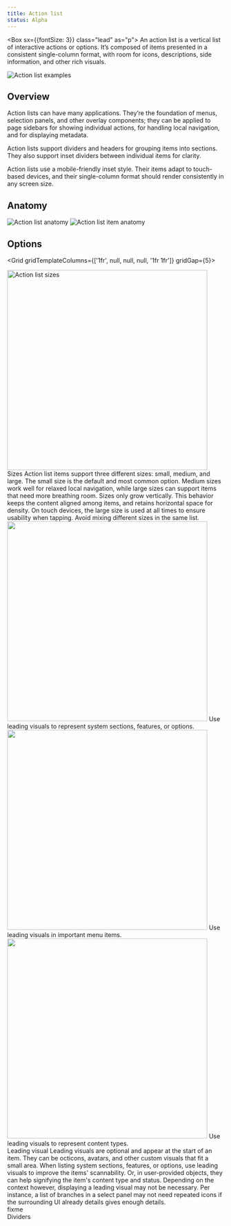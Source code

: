```yaml
---
title: Action list
status: Alpha
---
```



<Box sx={{fontSize: 3}} class="lead" as="p">
    An action list is a vertical list of interactive actions or options. It’s composed of items presented in a consistent single-column format, with room for icons, descriptions, side information, and other rich visuals.
</Box>

<img src="https://user-images.githubusercontent.com/293280/122133975-96c1e000-cdf2-11eb-9ce9-02d5014c1831.png" alt="Action list examples" />

<!--
<ButtonOutline mr={1}>React component</ButtonOutline>
<ButtonOutline mr={1}>ViewComponent</ButtonOutline>
<ButtonOutline>Figma component</ButtonOutline>
-->

## Overview

Action lists can have many applications. They’re the foundation of menus, selection panels, and other overlay components; they can be applied to page sidebars for showing individual actions, for handling local navigation, and for displaying metadata.

Action lists support dividers and headers for grouping items into sections. They also support inset dividers between individual items for clarity.

Action lists use a mobile-friendly inset style. Their items adapt to touch-based devices, and their single-column format should render consistently in any screen size.


<!--
<img alt="Action list wrapper structure" src="https://user-images.githubusercontent.com/223966/118818389-2e8fe500-b8ac-11eb-81b2-8a61f4b3d7ba.png" />
<Caption>Action list wrapper structure</Caption>

- **Action list item:** An action list item is a generic interactive element, which includes a main text and optional icons, descriptions, auxiliary information, and more.
- **Action list section:** An action list section uses the ARIA role property to group elements from a list. Depending on the provided values, it renders a divider, a header, or both.
- **Action list divider:** …
- **Action list section header:** …

<img alt="Action list item structure" src="https://user-images.githubusercontent.com/223966/118818435-3bacd400-b8ac-11eb-8691-ab9cbba73249.png" />
<Caption>Action list item structure</Caption>



## Application

### In overlays

### In pages


-->

## Anatomy 

<img src="https://user-images.githubusercontent.com/293280/122128726-d7692b80-cde9-11eb-8e5b-2f4e2eb4b4a1.png" alt="Action list anatomy" />

<img src="https://user-images.githubusercontent.com/293280/121974972-7718b200-cd35-11eb-8c04-1fffbc5deedc.png" alt="Action list item anatomy" />


## Options

<Grid gridTemplateColumns={['1fr', null, null, null, '1fr 1fr']} gridGap={5}>
    <div>
        <Flex justifyContent="center">
            <img width="464" alt="Action list sizes" src="https://user-images.githubusercontent.com/293280/121766871-c1b5e680-cb09-11eb-8835-bfec4c80e45a.png" />
        </Flex>
    </div>
    <div>
        <Heading fontSize={3}>Sizes</Heading>
        <Flex as="p">Action list items support three different sizes: small, medium, and large. The small size is the default and most common option. Medium sizes work well for relaxed local navigation, while large sizes can support items that need more breathing room.</Flex>
        <Flex as="p">Sizes only grow vertically. This behavior keeps the content aligned among items, and retains horizontal space for density.</Flex>
        <Flex as="p">On touch devices, the large size is used at all times to ensure usability when tapping.</Flex>
        <Flex as="p">Avoid mixing different sizes in the same list.</Flex>
    </div>
    <div>
        <Flex flexDirection="column" justifyContent="center">
            <Box>
                <img width="464" alt=" " src="https://user-images.githubusercontent.com/293280/121966246-226c3b80-cd23-11eb-856b-32bde42cb60f.png" />
                <Caption>Use leading visuals to represent system sections, features, or options.</Caption>
            </Box>
            <Box>
                <img width="464" alt=" " src="https://user-images.githubusercontent.com/293280/121966249-2304d200-cd23-11eb-9bbf-fbc1ef2773b1.png" />
                <Caption>Use leading visuals in important menu items.</Caption>
            </Box>
            <Box>
                <img width="464" alt=" " src="https://user-images.githubusercontent.com/293280/121966449-8c84e080-cd23-11eb-930f-9397ae2ea433.png" />
                <Caption>Use leading visuals to represent content types.</Caption>
            </Box>
        </Flex>
    </div>
    <div>
        <Heading fontSize={3}>Leading visual</Heading>
        <Flex as="p">Leading visuals are optional and appear at the start of an item. They can be octicons, avatars, and other custom visuals that fit a small area.</Flex>
        <Flex as="p">When listing system sections, features, or options, use leading visuals to improve the items' scannability. Or, in user-provided objects, they can help signifying the item's content type and status.</Flex>
        <Flex as="p">Depending on the context however, displaying a leading visual may not be necessary. Per instance, a list of branches in a select panel may not need repeated icons if the surrounding UI already details gives enough details.</Flex>
    </div>
    <div>
        <Flex justifyContent="center">fixme</Flex>
    </div>
    <div>
        <Heading fontSize={3}>Dividers</Heading>
    </div>
</Grid>

<!--

    <div>
        <Flex justifyContent="center">xx</Flex>
    </div>
    <div>
        <Heading fontSize={3}>Dividers</Heading>
        <Box as="p">Action list items support three different sizes: small, medium, and large. The small size is the default and most common option. Medium sizes work well for relaxed local navigation, while large sizes can support items that need more breathing room.</Box>
    </div>

<DoDontContainer>
  <Do>
    <img src="https://user-images.githubusercontent.com/24916540/52501276-d3330080-2b94-11e9-954e-38c0f09f8ca1.png" />
    <Caption>Use sentence case</Caption>
  </Do>
  <Dont>
    <img src="https://user-images.githubusercontent.com/24916540/52501272-d3330080-2b94-11e9-8829-7d12aae36ba1.png" />
    <Caption>Don't use all-caps or other text formats</Caption>
  </Dont>
</DoDontContainer>
-->
